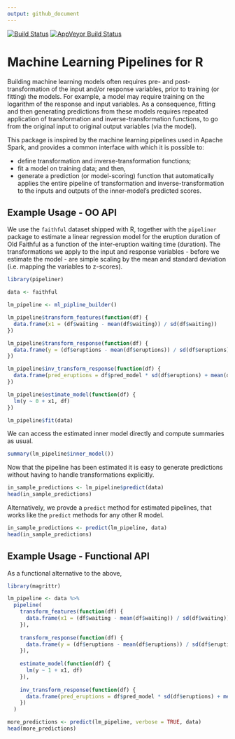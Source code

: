 ```yaml
---
output: github_document
---
```


<!-- README.md is generated from README.Rmd. Please edit that file -->

<!-- [![codecov](https://codecov.io/github/alexioannides/pipeliner/branch/master/graphs/badge.svg)](https://codecov.io/github/alexioannides/pipeliner) -->
[![Build Status](https://travis-ci.org/AlexIoannides/pipeliner.svg?branch=master)](https://travis-ci.org/AlexIoannides/pipeliner) [![AppVeyor Build Status](https://ci.appveyor.com/api/projects/status/github/AlexIoannides/pipeliner?branch=master&svg=true)](https://ci.appveyor.com/project/AlexIoannides/pipeliner) 
<!--[![cran version](http://www.r-pkg.org/badges/version/pipeliner)](https://cran.r-project.org/package=pipeliner) [![rstudio mirror downloads](http://cranlogs.r-pkg.org/badges/grand-total/pipeliner)](https://github.com/metacran/cranlogs.app)-->


# Machine Learning Pipelines for R

Building machine learning models often requires pre- and post-transformation of the input and/or response variables, prior to training (or fitting) the models. For example, a model may require training on the logarithm of the response and input variables. As a consequence, fitting and then generating predictions from these models requires repeated application of transformation and inverse-transformation functions, to go from the original input to original output variables (via the model).

This package is inspired by the machine learning pipelines used in Apache Spark, and provides a common interface with which it is possible to:

- define transformation and inverse-transformation functions; 
- fit a model on training data; and then, 
- generate a prediction (or model-scoring) function that automatically applies the entire pipeline of transformation and inverse-transformation to the inputs and outputs of the inner-model's predicted scores.

## Example Usage - OO API
We use the `faithful` dataset shipped with R, together with the `pipeliner` package to estimate a linear regression model for the eruption duration of Old Faithful as a function of the inter-eruption waiting time (duration). The transformations we apply to the input and response variables - before we estimate the model - are simple scaling by the mean and standard deviation (i.e. mapping the variables to z-scores).

```r
library(pipeliner)

data <- faithful

lm_pipeline <- ml_pipline_builder()

lm_pipeline$transform_features(function(df) { 
  data.frame(x1 = (df$waiting - mean(df$waiting)) / sd(df$waiting))
})

lm_pipeline$transform_response(function(df) {
  data.frame(y = (df$eruptions - mean(df$eruptions)) / sd(df$eruptions))
})

lm_pipeline$inv_transform_response(function(df) { 
  data.frame(pred_eruptions = df$pred_model * sd(df$eruptions) + mean(df$eruptions))
})

lm_pipeline$estimate_model(function(df) { 
  lm(y ~ 0 + x1, df)
})

lm_pipeline$fit(data)
```

We can access the estimated inner model directly and compute summaries as usual.

```r
summary(lm_pipeline$inner_model())
```

Now that the pipeline has been estimated it is easy to generate predictions without having to handle transformations explicitly.

```r
in_sample_predictions <- lm_pipeline$predict(data)
head(in_sample_predictions)
```

Alternatively, we provde a `predict` method for estimated pipelines, that works like the `predict` methods for any other R model.

```r
in_sample_predictions <- predict(lm_pipeline, data)
head(in_sample_predictions)
```

## Example Usage - Functional API
As a functional alternative to the above,

```r
library(magrittr)

lm_pipeline <- data %>% 
  pipeline(
    transform_features(function(df) { 
      data.frame(x1 = (df$waiting - mean(df$waiting)) / sd(df$waiting))
    }),
    
    transform_response(function(df) {
      data.frame(y = (df$eruptions - mean(df$eruptions)) / sd(df$eruptions))
    }),
    
    estimate_model(function(df) { 
      lm(y ~ 1 + x1, df)
    }),
    
    inv_transform_response(function(df) { 
      data.frame(pred_eruptions = df$pred_model * sd(df$eruptions) + mean(df$eruptions))
    })
  )

more_predictions <- predict(lm_pipeline, verbose = TRUE, data)  
head(more_predictions)
```

